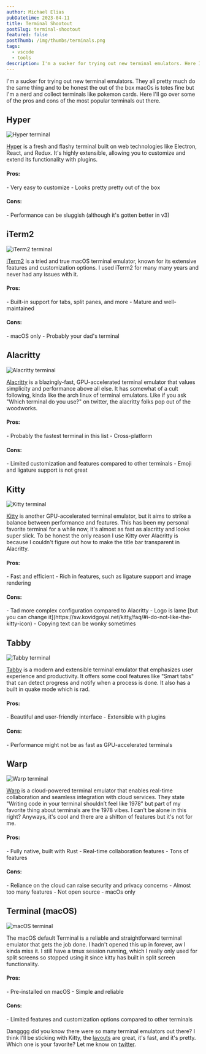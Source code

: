 ```yaml
---
author: Michael Elias
pubDatetime: 2023-04-11
title: Terminal Shootout
postSlug: terminal-shootout
featured: false
postThumb: /img/thumbs/terminals.png
tags:
  - vscode
  - tools
description: I'm a sucker for trying out new terminal emulators. Here I'll go over some of the pros and cons of the most popular terminals out there
---
```



I'm a sucker for trying out new terminal emulators. They all pretty much do the same thing and to be honest the out of the box macOs is totes fine but I'm a nerd and collect terminals like pokemon cards. Here I'll go over some of the pros and cons of the most popular terminals out there.

## Hyper

<img src="/img/hyper.png" alt="Hyper terminal" class="w-full" />

[Hyper](https://hyper.is/) is a fresh and flashy terminal built on web technologies like Electron, React, and Redux. It's highly extensible, allowing you to customize and extend its functionality with plugins.

<div class="flex gap-6">
<div class="bg-[#4ade80] bg-opacity-20 basis-1/2 rounded-md px-4 py-2">
<h4>Pros:</h4>
  - Very easy to customize
  - Looks pretty pretty out of the box
</div>
<div class="bg-[#f87171] bg-opacity-20 basis-1/2 rounded-md px-4 py-2">
<h4>Cons:</h4>
  - Performance can be sluggish (although it's gotten better in v3)
</div>
</div>

## iTerm2

<img src="/img/iterm.png" alt="iTerm2 terminal" class="w-full" />

[iTerm2](https://iterm2.com/) is a tried and true macOS terminal emulator, known for its extensive features and customization options. I used iTerm2 for many many years and never had any issues with it.

<div class="flex gap-6">
<div class="bg-[#4ade80] bg-opacity-20 basis-1/2 rounded-md px-4 py-2">
<h4>Pros:</h4>
  - Built-in support for tabs, split panes, and more
  - Mature and well-maintained
</div>
<div class="bg-[#f87171] bg-opacity-20 basis-1/2 rounded-md px-4 py-2">
<h4>Cons:</h4>
  - macOS only
  - Probably your dad's terminal
</div>
</div>

## Alacritty

<img src="/img/alacritty.png" alt="Alacritty terminal" class="w-full rounded-md max-w-[96%] mx-auto shadow-lg" />

[Alacritty](https://alacritty.org/) is a <span><Tooltip client:visible content="lol it really is tho 🚀">blazingly-fast</Tooltip></span>, GPU-accelerated terminal emulator that values simplicity and performance above all else. It has somewhat of a cult following, kinda like the arch linux of terminal emulators. Like if you ask "Which terminal do you use?" on twitter, the alacritty folks pop out of the woodworks.

<div class="flex gap-6">
<div class="bg-[#4ade80] bg-opacity-20 basis-1/2 rounded-md px-4 py-2">
<h4>Pros:</h4>
  - Probably the fastest terminal in this list
  - Cross-platform
</div>
<div class="bg-[#f87171] bg-opacity-20 basis-1/2 rounded-md px-4 py-2">
<h4>Cons:</h4>
  - Limited customization and features compared to other terminals
  - Emoji and ligature support is not great
</div>
</div>

## Kitty

<img src="/img/kitty.png" alt="Kitty terminal" class="w-full rounded-md max-w-[96%] mx-auto shadow-lg" />

[Kitty](https://sw.kovidgoyal.net/kitty/) is another GPU-accelerated terminal emulator, but it aims to strike a balance between performance and features. This has been my personal favorite terminal for a while now, it's almost as fast as alacritty and looks super slick. To be honest the only reason I use Kitty over Alacritty is because I couldn't figure out how to make the title bar transparent in Alacritty.

<div class="flex gap-6">
<div class="bg-[#4ade80] bg-opacity-20 basis-1/2 rounded-md px-4 py-2">
<h4>Pros:</h4>
  - Fast and efficient
  - Rich in features, such as ligature support and image rendering
</div>
<div class="bg-[#f87171] bg-opacity-20 basis-1/2 rounded-md px-4 py-2">
<h4>Cons:</h4>
  - Tad more complex configuration compared to Alacritty
  - Logo is lame [but you can change it](https://sw.kovidgoyal.net/kitty/faq/#i-do-not-like-the-kitty-icon)
  - Copying text can be wonky sometimes
</div>
</div>

## Tabby

<img src="/img/tabby.png" alt="Tabby terminal" class="w-full" />

[Tabby](https://tabby.sh/) is a modern and extensible terminal emulator that emphasizes user experience and productivity. It offers some cool features like "Smart tabs" that can detect progress and notify when a process is done. It also has a built in quake mode which is rad.

<div class="flex gap-6">
<div class="bg-[#4ade80] bg-opacity-20 basis-1/2 rounded-md px-4 py-2">
<h4>Pros:</h4>
  - Beautiful and user-friendly interface
  - Extensible with plugins
</div>
<div class="bg-[#f87171] bg-opacity-20 basis-1/2 rounded-md px-4 py-2">
<h4>Cons:</h4>
  - Performance might not be as fast as GPU-accelerated terminals
</div>
</div>

## Warp

<img src="/img/warp.png" alt="Warp terminal" class="w-full" />

[Warp](https://www.warp.dev/) is a cloud-powered terminal emulator that enables real-time collaboration and seamless integration with cloud services. They state "Writing code in your terminal shouldn’t feel like 1978" but part of my favorite thing about terminals are the 1978 vibes. I can't be alone in this right? Anyways, it's cool and there are a shitton of features but it's not for me. 

<div class="flex gap-6">
<div class="bg-[#4ade80] bg-opacity-20 basis-1/2 rounded-md px-4 py-2">
<h4>Pros:</h4>
  - Fully native, built with Rust
  - Real-time collaboration features
  - Tons of features
</div>
<div class="bg-[#f87171] bg-opacity-20 basis-1/2 rounded-md px-4 py-2">
<h4>Cons:</h4>
  - Reliance on the cloud can raise security and privacy concerns
  - Almost too many features
  - Not open source
  - macOs only
</div>
</div>

## Terminal (macOS)

<img src="/img/terminal.png" alt="macOS terminal" class="w-full" />

The macOS default Terminal is a reliable and straightforward terminal emulator that gets the job done. I hadn't opened this up in forever, aw I kinda miss it. I still have a tmux session running, which I really only used for split screens so stopped using it since kitty has built in split screen functionality.

<div class="flex gap-6">
<div class="bg-[#4ade80] bg-opacity-20 basis-1/2 rounded-md px-4 py-2">
<h4>Pros:</h4>
  - Pre-installed on macOS
  - Simple and reliable
</div>
<div class="bg-[#f87171] bg-opacity-20 basis-1/2 rounded-md px-4 py-2">
<h4>Cons:</h4>
  - Limited features and customization options compared to other terminals
</div>
</div>

Dangggg did you know there were so many terminal emulators out there? I think I'll be sticking with Kitty, the [layouts](https://sw.kovidgoyal.net/kitty/layouts/#the-tall-layout) are great, it's fast, and it's pretty. Which one is your favorite? Let me know on [twitter](https://twitter.com/mikowl).